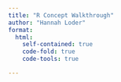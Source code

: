 ```yaml
---
title: "R Concept Walkthrough"
author: "Hannah Loder"
format:
  html:
    self-contained: true
    code-fold: true
    code-tools: true

---
```


